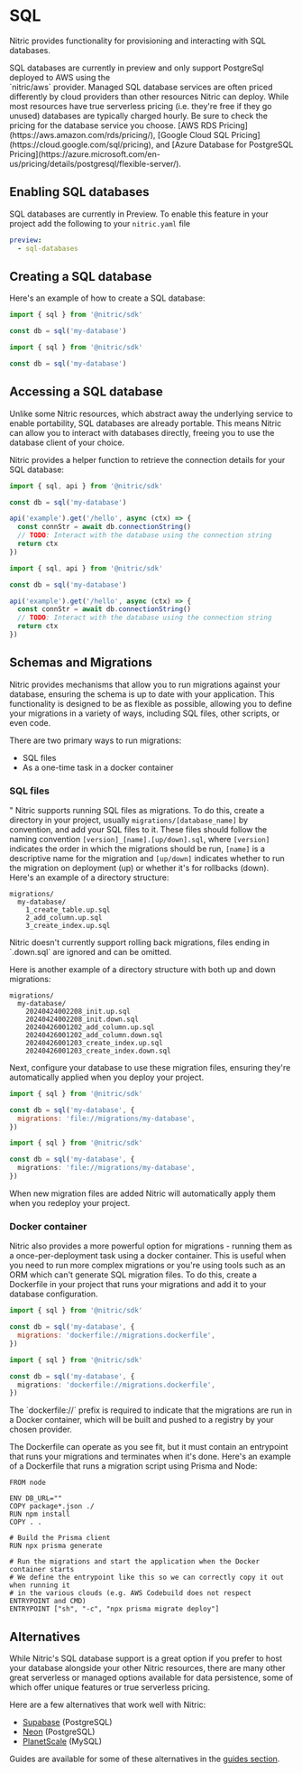 
# SQL

Nitric provides functionality for provisioning and interacting with SQL databases.

<Note>
  SQL databases are currently in preview and only support PostgreSql deployed to
  AWS using the <br className="hidden lg:block" />
  `nitric/aws` provider.
</Note>

<Note>
  Managed SQL database services are often priced differently by cloud providers
  than other resources Nitric can deploy. While most resources have true
  serverless pricing (i.e. they're free if they go unused) databases are
  typically charged hourly. Be sure to check the pricing for the database
  service you choose. [AWS RDS Pricing](https://aws.amazon.com/rds/pricing/),
  [Google Cloud SQL Pricing](https://cloud.google.com/sql/pricing), and [Azure
  Database for PostgreSQL
  Pricing](https://azure.microsoft.com/en-us/pricing/details/postgresql/flexible-server/).
</Note>

## Enabling SQL databases

SQL databases are currently in Preview. To enable this feature in your project add the following to your `nitric.yaml` file

```yaml
preview:
  - sql-databases
```

## Creating a SQL database

Here's an example of how to create a SQL database:

<CodeGroup>

```javascript
import { sql } from '@nitric/sdk'

const db = sql('my-database')
```

```typescript
import { sql } from '@nitric/sdk'

const db = sql('my-database')
```

</CodeGroup>

## Accessing a SQL database

Unlike some Nitric resources, which abstract away the underlying service to enable portability, SQL databases are already portable. This means Nitric can allow you to interact with databases directly, freeing you to use the database client of your choice.

Nitric provides a helper function to retrieve the connection details for your SQL database:

<CodeGroup>

```javascript
import { sql, api } from '@nitric/sdk'

const db = sql('my-database')

api('example').get('/hello', async (ctx) => {
  const connStr = await db.connectionString()
  // TODO: Interact with the database using the connection string
  return ctx
})
```

```typescript
import { sql, api } from '@nitric/sdk'

const db = sql('my-database')

api('example').get('/hello', async (ctx) => {
  const connStr = await db.connectionString()
  // TODO: Interact with the database using the connection string
  return ctx
})
```

</CodeGroup>

## Schemas and Migrations

Nitric provides mechanisms that allow you to run migrations against your database, ensuring the schema is up to date with your application. This functionality is designed to be as flexible as possible, allowing you to define your migrations in a variety of ways, including SQL files, other scripts, or even code.

There are two primary ways to run migrations:

- SQL files
- As a one-time task in a docker container

### SQL files

"
Nitric supports running SQL files as migrations. To do this, create a directory in your project, usually `migrations/[database_name]` by convention, and add your SQL files to it. These files should follow the naming convention `[version]_[name].[up/down].sql`, where `[version]` indicates the order in which the migrations should be run, `[name]` is a descriptive name for the migration and `[up/down]` indicates whether to run the migration on deployment (up) or whether it's for rollbacks (down). Here's an example of a directory structure:

```
migrations/
  my-database/
    1_create_table.up.sql
    2_add_column.up.sql
    3_create_index.up.sql
```

<Note>
  Nitric doesn't currently support rolling back migrations, files ending in
  `.down.sql` are ignored and can be omitted.
</Note>

Here is another example of a directory structure with both up and down migrations:

```
migrations/
  my-database/
    20240424002208_init.up.sql
    20240424002208_init.down.sql
    20240426001202_add_column.up.sql
    20240426001202_add_column.down.sql
    20240426001203_create_index.up.sql
    20240426001203_create_index.down.sql
```

Next, configure your database to use these migration files, ensuring they're automatically applied when you deploy your project.

<CodeGroup>

```javascript
import { sql } from '@nitric/sdk'

const db = sql('my-database', {
  migrations: 'file://migrations/my-database',
})
```

```typescript
import { sql } from '@nitric/sdk'

const db = sql('my-database', {
  migrations: 'file://migrations/my-database',
})
```

</CodeGroup>

When new migration files are added Nitric will automatically apply them when you redeploy your project.

### Docker container

Nitric also provides a more powerful option for migrations - running them as a once-per-deployment task using a docker container. This is useful when you need to run more complex migrations or you're using tools such as an ORM which can't generate SQL migration files. To do this, create a Dockerfile in your project that runs your migrations and add it to your database configuration.

<CodeGroup>

```javascript
import { sql } from '@nitric/sdk'

const db = sql('my-database', {
  migrations: 'dockerfile://migrations.dockerfile',
})
```

```typescript
import { sql } from '@nitric/sdk'

const db = sql('my-database', {
  migrations: 'dockerfile://migrations.dockerfile',
})
```

</CodeGroup>

<Note>
  The `dockerfile://` prefix is required to indicate that the migrations are run
  in a Docker container, which will be built and pushed to a registry by your
  chosen provider.
</Note>

The Dockerfile can operate as you see fit, but it must contain an entrypoint that runs your migrations and terminates when it's done. Here's an example of a Dockerfile that runs a migration script using Prisma and Node:

```docker
FROM node

ENV DB_URL=""
COPY package*.json ./
RUN npm install
COPY . .

# Build the Prisma client
RUN npx prisma generate

# Run the migrations and start the application when the Docker container starts
# We define the entrypoint like this so we can correctly copy it out when running it
# in the various clouds (e.g. AWS Codebuild does not respect ENTRYPOINT and CMD)
ENTRYPOINT ["sh", "-c", "npx prisma migrate deploy"]
```

## Alternatives

While Nitric's SQL database support is a great option if you prefer to host your database alongside your other Nitric resources, there are many other great serverless or managed options available for data persistence, some of which offer unique features or true serverless pricing.

Here are a few alternatives that work well with Nitric:

- [Supabase](https://supabase.com/) (PostgreSQL)
- [Neon](https://neon.tech/) (PostgreSQL)
- [PlanetScale](https://planetscale.com/) (MySQL)

Guides are available for some of these alternatives in the [guides section](/guides).
